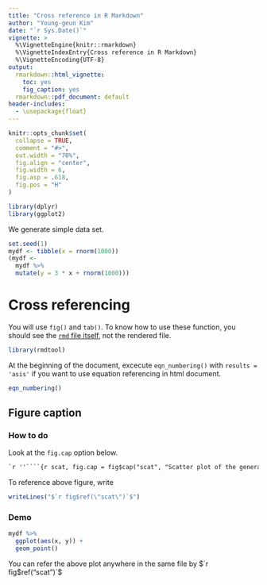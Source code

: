 ```yaml
---
title: "Cross reference in R Markdown"
author: "Young-geun Kim"
date: "`r Sys.Date()`"
vignette: >
  %\VignetteEngine{knitr::rmarkdown}
  %\VignetteIndexEntry{Cross reference in R Markdown}
  %\VignetteEncoding{UTF-8}
output:
  rmarkdown::html_vignette:
    toc: yes
    fig_caption: yes
  rmarkdown::pdf_document: default
header-includes:
  - \usepackage{float}
---
```


```r
knitr::opts_chunk$set(
  collapse = TRUE,
  comment = "#>",
  out.width = "70%",
  fig.align = "center",
  fig.width = 6,
  fig.asp = .618,
  fig.pos = "H"
)
```

```r
library(dplyr)
library(ggplot2)
```

We generate simple data set.

```r
set.seed(1)
mydf <- tibble(x = rnorm(1000))
(mydf <-
  mydf %>% 
  mutate(y = 3 * x + rnorm(1000)))
```

# Cross referencing

You will use `fig()` and `tab()`. To know how to use these function, you should see the [`rmd` file itself](https://github.com/ygeunkim/rmdtool/blob/master/vignettes/cross-ref.Rmd), not the rendered file.

```r
library(rmdtool)
```

At the beginning of the document, excecute `eqn_numbering()` with `results = 'asis'` if you want to use equation referencing in html document.

```r
eqn_numbering()
```

## Figure caption

### How to do

Look at the `fig.cap` option below.

````markdown
`r ''````{r scat, fig.cap = fig$cap("scat", "Scatter plot of the generated data")}
````

To reference above figure, write

```r
writeLines("$`r fig$ref(\"scat\")`$")
```

### Demo

```r
mydf %>% 
  ggplot(aes(x, y)) +
  geom_point()
```

You can refer the above plot anywhere in the same file by $`r fig$ref("scat")`$


